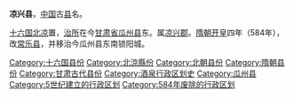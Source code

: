 '''凉兴县'''，[[中国|中国]]古[[县|县]]名。

[[十六国|十六国]][[北凉|北凉]]置，[[治所|治所]]在今[[甘肃省|甘肃省]][[瓜州县|瓜州县]]东。属[[凉兴郡|凉兴郡]]。[[隋朝|隋朝]][[开皇|开皇]]四年（584年），改[[常乐县|常乐县]]，并移治今瓜州县东南锁阳城。 

{{甘肃行政区划小作品}}
{{DEFAULTSORT:L}}
[[Category:十六国县份|Category:十六国县份]]
[[Category:北涼縣份|Category:北涼縣份]]
[[Category:北朝县份|Category:北朝县份]]
[[Category:隋朝县份|Category:隋朝县份]]
[[Category:甘肃古代县份|Category:甘肃古代县份]]
[[Category:酒泉行政区划史|Category:酒泉行政区划史]]
[[Category:瓜州县|Category:瓜州县]]
[[Category:5世纪建立的行政区划|Category:5世纪建立的行政区划]]
[[Category:584年废除的行政区划|Category:584年废除的行政区划]]